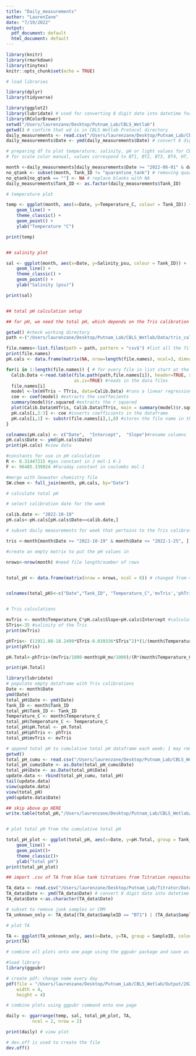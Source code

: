 ```yaml
---
title: "Daily_measurements"
author: "LaurenZane"
date: "7/19/2022"
output:
  pdf_document: default
  html_document: default
---
```


```r
library(knitr)
library(rmarkdown)
library(tinytex)
knitr::opts_chunk$set(echo = TRUE)
```

```r
# load libraries 

library(dplyr)
library(tidyverse)

library(ggplot2)
library(lubridate) # used for converting 8 digit date into datetime format for R
library(RColorBrewer)
setwd("/Users/laurenzane/Desktop/Putnam_Lab/CBLS_Wetlab")
getwd() # confirm that wd is in CBLS Wetlab Protocol directory
daily_measurements <- read.csv("/Users/laurenzane/Desktop/Putnam_Lab/CBLS_Wetlab/Data/Daily_measurements_tracking.csv")
daily_measurements$Date <- ymd(daily_measurements$Date) # convert 8 digit date into datetime format

```

```r

# preparing df to plot temperature, salinity, pH or light values for CBLS aquarium daily measurements
# for scale color manual, values correspond to BT1, BT2, BT3, BT4, HT, QT

month <-daily_measurements[daily_measurements$Date >= "2022-06-01" & daily_measurements$Date <= "2023-02-08", ] # use if you would like to subset by month or from certain date range 
no_qtank <- subset(month, Tank_ID != "quarantine_tank") # removing quarantine tank from plot            
no_qtank[no_qtank == ""] <- NA # replace blanks with NA
daily_measurements$Tank_ID <- as.factor(daily_measurements$Tank_ID)

```

```r

# temperature plot

temp <- ggplot(month, aes(x=Date, y=Temperature_C, colour = Tank_ID)) + 
    geom_line() + 
    theme_classic() + 
    geom_point() + 
    ylab("Temperature °C")

print(temp)



```

```r

## salinity plot 

sal <- ggplot(month, aes(x=Date, y=Salinity_psu, colour = Tank_ID)) + 
    geom_line() + 
    theme_classic() + 
    geom_point() +
    ylab("Salinity (psu)")

print(sal)



```

```r

## total pH calculation setup 

## for pH, we need the total pH, which depends on the Tris calibration and the temperature.

getwd() #check working directory
path <-("/Users/laurenzane/Desktop/Putnam_Lab/CBLS_Wetlab/Data/tris_cal") #set path to calibration files

file.names<-list.files(path = path, pattern = "csv$") #list all the file names in the folder to get only the .csv files 
print(file.names)
pH.cals <- data.frame(matrix(NA, nrow=length(file.names), ncol=3, dimnames=list(file.names,c("Date", "Intercept", "Slope")))) #generate a 3 column dataframe with specific column names

for(i in 1:length(file.names)) { # for every file in list start at the first and run this following function
  Calib.Data <-read.table(file.path(path,file.names[i]), header=TRUE, sep=",", na.string="NA",
                          as.is=TRUE) #reads in the data files
  file.names[i]
  model <-lm(mVTris ~ TTris, data=Calib.Data) #runs a linear regression of mV as a function of temperature
  coe <- coef(model) #extracts the coeffecients
  summary(model)$r.squared #extracts the r squared
  plot(Calib.Data$mVTris, Calib.Data$TTris, main = summary(model)$r.squared) #plots the regression data
  pH.cals[i,2:3] <- coe #inserts coefficients in the dataframe
  pH.cals[i,1] <- substr(file.names[i],1,8) #stores the file name in the Date column
}

colnames(pH.cals) <- c("Date",  "Intercept",  "Slope")#rename columns
pH.cals$Date <- ymd(pH.cals$Date)
print(pH.cals) #view data

#constants for use in pH calculation 
R <- 8.31447215 #gas constant in J mol-1 K-1 
F <- 96485.339924 #Faraday constant in coulombs mol-1

#merge with Seawater chemistry file
SW.chem <- full_join(month, pH.cals, by="Date")


```

```r
# calculate total pH

# select calibration date for the week 

calib.date <- "2022-10-19"
pH.cals<-pH.cals[pH.cals$Date==calib.date,]

# subset daily measurements for week that pertains to the Tris calibration 

tris <-month[month$Date >= "2022-10-19" & month$Date <= "2022-1-25", ]

#create an empty matrix to put the pH values in

nrows<-nrow(month) #need file length/number of rows


total_pH <- data.frame(matrix(nrow = nrows, ncol = 6)) # changed from 4 columns to 5 LZ 20220720


colnames(total_pH)<-c("Date","Tank_ID", "Temperature_C",'mvTris','phTris','pH.Total') 


# Tris calculations

mvTris <- month$Temperature_C*pH.cals$Slope+pH.cals$Intercept #calculate the mV of the tris standard using the temperature mv relationships in the measured standard curves 
STris<-35 #salinity of the Tris
print(mvTris)

phTris<- (11911.08-18.2499*STris-0.039336*STris^2)*(1/(month$Temperature_C+273.15))-366.27059+ 0.53993607*STris+0.00016329*STris^2+(64.52243-0.084041*STris)*log(month$Temperature_C+273.15)-0.11149858*(month$Temperature_C+273.15) #calculate the pH of the tris (Dickson A. G., Sabine C. L. and Christian J. R., SOP 6a)
print(phTris)

pH.Total<-phTris+(mvTris/1000-month$pH_mv/1000)/(R*(month$Temperature_C+273.15)*log(10)/F) #calculate the pH on the total scale (Dickson A. G., Sabine C. L. and Christian J. R., SOP 6a)

print(pH.Total)

library(lubridate)
# populate empty dataframe with Tris calibrations 
Date <- month$Date
ymd(Date)
total_pH$Date <- ymd(Date)
Tank_ID <- month$Tank_ID
total_pH$Tank_ID <- Tank_ID
Temperature_C <- month$Temperature_C
total_pH$Temperature_C <- Temperature_C
total_pH$pH.Total <- pH.Total
total_pH$phTris <- phTris
total_pH$mvTris <- mvTris

# append total pH to cumulative total pH dataframe each week; I may remove this it is unneccesay and confusing and we can just overwrite every time 
getwd()
total_pH_cumu <- read.csv("/Users/laurenzane/Desktop/Putnam_Lab/CBLS_Wetlab/Data/total_pH.csv") # do not change
total_pH_cumu$Date <- as.Date(total_pH_cumu$Date)
total_pH$Date <- as.Date(total_pH$Date)
update.data <- rbind(total_pH_cumu, total_pH)
tail(update.data)
view(update.data)
view(total_pH)
ymd(update.data$Date)

## skip above go HERE
write.table(total_pH,"/Users/laurenzane/Desktop/Putnam_Lab/CBLS_Wetlab/Data/total_pH.csv",sep=",", row.names=FALSE) # do not change; updated df needs to overwrite the old one



```

```r

# plot total pH from the cumulative total pH

total_pH_plot <- ggplot(total_pH, aes(x=Date, y=pH.Total, group = Tank_ID, colour = Tank_ID)) + 
    geom_line() +  
    geom_point()+
    theme_classic()+
    ylab("total pH")
print(total_pH_plot)


```

```r
## import .csv of TA from blue tank titrations from Titration repository, which is outside of the working directory, so you'll need the full path 

TA_data <- read.csv("/Users/laurenzane/Desktop/Putnam_Lab/Titrator/Data/CBLS_Aquarium_TA.csv")
TA_data$Date <- ymd(TA_data$Date) # convert 8 digit date into datetime format
TA_data$Date <-as.character(TA_data$Date)

# subset to remove junk samples or CRM
TA_unknown_only <- TA_data[(TA_data$SampleID == "BT1") | (TA_data$SampleID == "BT2")|(TA_data$SampleID == "BT3") | (TA_data$SampleID == "HT1") | (TA_data$SampleID == "HT2"),]

# plot TA

TA <- ggplot(TA_unknown_only, aes(x=Date, y=TA, group = SampleID, colour = SampleID)) + geom_line() + geom_point() + theme_classic()
print(TA)


```

```r
# combine all plots onto one page using the ggpubr package and save as a pdf 

#load library
library(ggpubr)

# create pdf; change name every day
pdf(file = "/Users/laurenzane/Desktop/Putnam_Lab/CBLS_Wetlab/Output/20230208_daily_measurements.pdf",
    width = 4,
    height = 4)

# combine plots using ggpubr command onto one page

daily <- ggarrange(temp, sal, total_pH_plot, TA, 
          ncol = 2, nrow = 2)

print(daily) # view plot

# dev.off is used to create the file 
dev.off()




```
